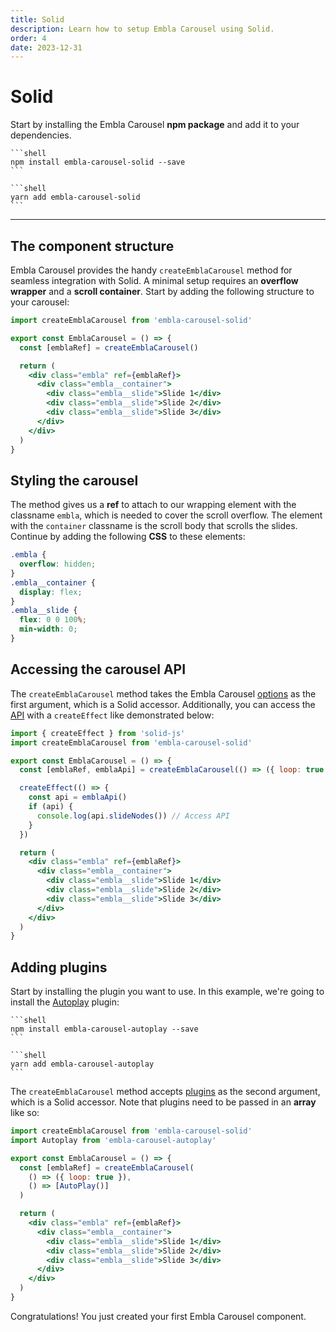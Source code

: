 ```yaml
---
title: Solid
description: Learn how to setup Embla Carousel using Solid.
order: 4
date: 2023-12-31
---
```



# Solid

Start by installing the Embla Carousel **npm package** and add it to your dependencies.

<Tabs groupId="package-manager">
  <TabsItem label="npm" value="npm">

    ```shell
    npm install embla-carousel-solid --save
    ```

  </TabsItem>
  <TabsItem label="yarn" value="yarn">

    ```shell
    yarn add embla-carousel-solid
    ```

  </TabsItem>
</Tabs>

---

## The component structure

Embla Carousel provides the handy `createEmblaCarousel` method for seamless integration with Solid. A minimal setup requires an **overflow wrapper** and a **scroll container**. Start by adding the following structure to your carousel:

```jsx
import createEmblaCarousel from 'embla-carousel-solid'

export const EmblaCarousel = () => {
  const [emblaRef] = createEmblaCarousel()

  return (
    <div class="embla" ref={emblaRef}>
      <div class="embla__container">
        <div class="embla__slide">Slide 1</div>
        <div class="embla__slide">Slide 2</div>
        <div class="embla__slide">Slide 3</div>
      </div>
    </div>
  )
}
```

## Styling the carousel

The method gives us a **ref** to attach to our wrapping element with the classname `embla`, which is needed to cover the scroll overflow. The element with the `container` classname is the scroll body that scrolls the slides. Continue by adding the following **CSS** to these elements:

```css
.embla {
  overflow: hidden;
}
.embla__container {
  display: flex;
}
.embla__slide {
  flex: 0 0 100%;
  min-width: 0;
}
```

## Accessing the carousel API

The `createEmblaCarousel` method takes the Embla Carousel [options](/api/options/) as the first argument, which is a Solid accessor. Additionally, you can access the [API](/api/) with a `createEffect` like demonstrated below:

```jsx highlight={5,7-12}
import { createEffect } from 'solid-js'
import createEmblaCarousel from 'embla-carousel-solid'

export const EmblaCarousel = () => {
  const [emblaRef, emblaApi] = createEmblaCarousel(() => ({ loop: true }))

  createEffect(() => {
    const api = emblaApi()
    if (api) {
      console.log(api.slideNodes()) // Access API
    }
  })

  return (
    <div class="embla" ref={emblaRef}>
      <div class="embla__container">
        <div class="embla__slide">Slide 1</div>
        <div class="embla__slide">Slide 2</div>
        <div class="embla__slide">Slide 3</div>
      </div>
    </div>
  )
}
```

## Adding plugins

Start by installing the plugin you want to use. In this example, we're going to install the [Autoplay](/plugins/autoplay/) plugin:

<Tabs groupId="package-manager">
  <TabsItem label="npm" value="npm">

    ```shell
    npm install embla-carousel-autoplay --save
    ```

  </TabsItem>
  <TabsItem label="yarn" value="yarn">

    ```shell
    yarn add embla-carousel-autoplay
    ```

  </TabsItem>
</Tabs>

The `createEmblaCarousel` method accepts [plugins](/plugins/) as the second argument, which is a Solid accessor. Note that plugins need to be passed in an **array** like so:

```jsx highlight={2,7}
import createEmblaCarousel from 'embla-carousel-solid'
import Autoplay from 'embla-carousel-autoplay'

export const EmblaCarousel = () => {
  const [emblaRef] = createEmblaCarousel(
    () => ({ loop: true }),
    () => [AutoPlay()]
  )

  return (
    <div class="embla" ref={emblaRef}>
      <div class="embla__container">
        <div class="embla__slide">Slide 1</div>
        <div class="embla__slide">Slide 2</div>
        <div class="embla__slide">Slide 3</div>
      </div>
    </div>
  )
}
```

Congratulations! You just created your first Embla Carousel component.
